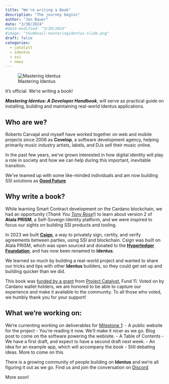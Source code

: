 ```yaml
---
title: "We're writing a Book"
description: "The journey begins"
author: "Jon Bauer"
date: "3/30/2024"
#date-modified: "3/30/2024"
#image: "thumbnail-masteringidentus-slide.png"
draft: false
categories:
  - catalyst
  - identus
  - ssi
  - news
---
```


![Mastering Identus](feature-masteringidentus-slide.png "Mastering Identus")

It's official.  We're writing a book!

***Mastering Identus: A Developer Handbook***, will serve as practical guide on installing, building and maintaining real-world Identus applications.

## Who are we?

Roberto Carvajal and myself have worked together on web and mobile projects since 2006 as **Covelop**, a software development agency, helping primarily music industry artists, labels, and DJs sell their music online.

In the past few years, we've grown interested in how digital identity will play a role in society and how we can help during this important, inevitable transition.

We've teamed up with some like-minded individuals and am now building SSI solutions as **[Good Future](https://goodfuture.io)**

## Why write a book?

While learning Smart Contract development on the Cardano blockchain, we had an opportunity (*Thank You [Tony Rose](https://twitter.com/tonyrose023)!*) to learn about version 2 of **Atala PRISM**, a Self-Soveign Identity platform, and we were inspired to focus our sights on building SSI products and tooling.

In 2023 we built **[Csign](https://www.csign.io)**, a way to privately sign, certity, and verify agreements between parties, using SSI and blockchain.  Csign was built on Atala PRISM, which was open sourced and donated to the **[Hyperledger Foundation](https://www.hyperledger.org)**, and has now been renamed to **Identus**.

We learned so much by building a real-world project and wanted to share our tricks and tips with other **Identus** builders, so they could get set up and building quicker than we did.

This book was [funded by a grant](https://projectcatalyst.io/funds/11/cardano-open-ecosystem/mastering-open-enterprise-agent-atala-prism-a-developer-handbook-for-decentralized-identity-solutions) from [Project Catalyst](https://projectcatalyst.io), Fund 11.  Voted on by Cardano wallet holders, we are honored to be able to capture our experience and make it available to the community.  To all those who voted, we humbly thank you for your support!

## What we're working on:

We're currenting working on deliverables for [Milestone 1](https://milestones.projectcatalyst.io/projects/1100192/milestones/1):
  - A public website for the project
    - You're reading it now.  We'll make it nicer as we go.  Blog post to come on the software powering the webisite.
  - A Table of Contents
    - We have a first draft, and expect to have a second draft next week.
  - An idea for an example app, which will accompany the book
    - Still debating ideas. More to come on this.


There is a growing community of people building on **Identus** and we're all figuring it out as we go.  Find us and join the conversation on [Discord](https://discord.gg/atala)

More soon!

